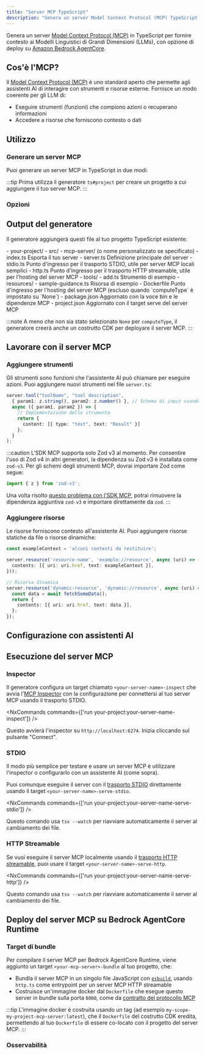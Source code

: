 ```yaml
---
title: "Server MCP TypeScript"
description: "Genera un server Model Context Protocol (MCP) TypeScript per fornire contesto ai modelli di linguaggio di grandi dimensioni"
---
```





Genera un server [Model Context Protocol (MCP)](https://modelcontextprotocol.io/) in TypeScript per fornire contesto ai Modelli Linguistici di Grandi Dimensioni (LLMs), con opzione di deploy su [Amazon Bedrock AgentCore](https://docs.aws.amazon.com/bedrock-agentcore/latest/devguide/).

## Cos'è l'MCP?

Il [Model Context Protocol (MCP)](https://modelcontextprotocol.io/) è uno standard aperto che permette agli assistenti AI di interagire con strumenti e risorse esterne. Fornisce un modo coerente per gli LLM di:

- Eseguire strumenti (funzioni) che compiono azioni o recuperano informazioni  
- Accedere a risorse che forniscono contesto o dati

## Utilizzo

### Generare un server MCP

Puoi generare un server MCP in TypeScript in due modi:

<RunGenerator generator="ts#mcp-server" />

:::tip
Prima utilizza il generatore <Link path="/guides/typescript-project">`ts#project`</Link> per creare un progetto a cui aggiungere il tuo server MCP.
:::

### Opzioni

<GeneratorParameters generator="ts#mcp-server" />

## Output del generatore

Il generatore aggiungerà questi file al tuo progetto TypeScript esistente:

<FileTree>
  - your-project/
    - src/
      - mcp-server/ (o nome personalizzato se specificato)
        - index.ts Esporta il tuo server
        - server.ts Definizione principale del server
        - stdio.ts Punto d'ingresso per il trasporto STDIO, utile per server MCP locali semplici
        - http.ts Punto d'ingresso per il trasporto HTTP streamable, utile per l'hosting del server MCP
        - tools/
          - add.ts Strumento di esempio
        - resources/
          - sample-guidance.ts Risorsa di esempio
        - Dockerfile Punto d'ingresso per l'hosting del server MCP (escluso quando `computeType` è impostato su `None`)
    - package.json Aggiornato con la voce bin e le dipendenze MCP
    - project.json Aggiornato con il target serve del server MCP
</FileTree>

:::note
A meno che non sia stato selezionato `None` per `computeType`, il generatore creerà anche un costrutto CDK per deployare il server MCP.
:::

## Lavorare con il server MCP

### Aggiungere strumenti

Gli strumenti sono funzioni che l'assistente AI può chiamare per eseguire azioni. Puoi aggiungere nuovi strumenti nel file `server.ts`:

```typescript
server.tool("toolName", "tool description",
  { param1: z.string(), param2: z.number() }, // Schema di input usando Zod
  async ({ param1, param2 }) => {
    // Implementazione dello strumento
    return {
      content: [{ type: "text", text: "Result" }]
    };
  }
);
```

:::caution
L'SDK MCP supporta solo Zod v3 al momento. Per consentire l'uso di Zod v4 in altri generatori, la dipendenza su Zod v3 è installata come `zod-v3`. Per gli schemi degli strumenti MCP, dovrai importare Zod come segue:

```ts
import { z } from 'zod-v3';
```

Una volta risolto [questo problema con l'SDK MCP](https://github.com/modelcontextprotocol/typescript-sdk/issues/164), potrai rimuovere la dipendenza aggiuntiva `zod-v3` e importare direttamente da `zod`.
:::

### Aggiungere risorse

Le risorse forniscono contesto all'assistente AI. Puoi aggiungere risorse statiche da file o risorse dinamiche:

```typescript
const exampleContext = 'alcuni contesti da restituire';

server.resource('resource-name', 'example://resource', async (uri) => ({
  contents: [{ uri: uri.href, text: exampleContext }],
}));

// Risorsa dinamica
server.resource('dynamic-resource', 'dynamic://resource', async (uri) => {
  const data = await fetchSomeData();
  return {
    contents: [{ uri: uri.href, text: data }],
  };
});
```

## Configurazione con assistenti AI

<Snippet name="mcp/configuration-ts" parentHeading="Configurazione con assistenti AI" />

## Esecuzione del server MCP

### Inspector

Il generatore configura un target chiamato `<your-server-name>-inspect` che avvia l'[MCP Inspector](https://github.com/modelcontextprotocol/inspector) con la configurazione per connettersi al tuo server MCP usando il trasporto STDIO.

<NxCommands commands={['run your-project:your-server-name-inspect']} />

Questo avvierà l'inspector su `http://localhost:6274`. Inizia cliccando sul pulsante "Connect".

### STDIO

Il modo più semplice per testare e usare un server MCP è utilizzare l'inspector o configurarlo con un assistente AI (come sopra).

Puoi comunque eseguire il server con il [trasporto STDIO](https://modelcontextprotocol.io/docs/concepts/transports#standard-input%2Foutput-stdio) direttamente usando il target `<your-server-name>-serve-stdio`.

<NxCommands commands={['run your-project:your-server-name-serve-stdio']} />

Questo comando usa `tsx --watch` per riavviare automaticamente il server al cambiamento dei file.

### HTTP Streamable

Se vuoi eseguire il server MCP localmente usando il [trasporto HTTP streamable](https://modelcontextprotocol.io/docs/concepts/transports#streamable-http), puoi usare il target `<your-server-name>-serve-http`.

<NxCommands commands={['run your-project:your-server-name-serve-http']} />

Questo comando usa `tsx --watch` per riavviare automaticamente il server al cambiamento dei file.

## Deploy del server MCP su Bedrock AgentCore Runtime

<Snippet name="mcp/bedrock-deployment" parentHeading="Deploy del server MCP su Bedrock AgentCore Runtime" />

### Target di bundle

Per compilare il server MCP per Bedrock AgentCore Runtime, viene aggiunto un target `<your-mcp-server>-bundle` al tuo progetto, che:

- Bundla il server MCP in un singolo file JavaScript con [`esbuild`](https://esbuild.github.io/), usando `http.ts` come entrypoint per un server MCP HTTP streamable
- Costruisce un'immagine docker dal `Dockerfile` che esegue questo server in bundle sulla porta `8000`, come da [contratto del protocollo MCP](https://docs.aws.amazon.com/bedrock-agentcore/latest/devguide/runtime-service-contract.html#mcp-protocol-contract)

:::tip
L'immagine docker è costruita usando un tag (ad esempio `my-scope-my-project-mcp-server:latest`), che il `Dockerfile` del costrutto CDK eredita, permettendo al tuo `Dockerfile` di essere co-locato con il progetto del server MCP.
:::

### Osservabilità

<Snippet name="mcp/observability" parentHeading="Osservabilità" />